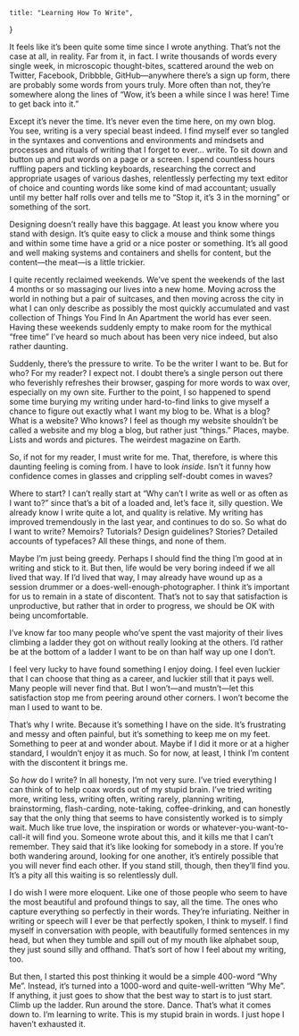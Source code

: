    title: "Learning How To Write",
}

It feels like it’s been quite some time since I wrote anything. That’s not the
case at all, in reality. Far from it, in fact. I write thousands of words every
single week, in microscopic thought-bites, scattered around the web on Twitter,
Facebook, Dribbble, GitHub—anywhere there’s a sign up form, there are probably
some words from yours truly. More often than not, they’re somewhere along the
lines of “Wow, it’s been a while since I was here! Time to get back into it.”

Except it’s never the time. It’s never even the time here, on my own blog. You
see, writing is a very special beast indeed. I find myself ever so tangled in
the syntaxes and conventions and environments and mindsets and processes and
rituals of writing that I forget to ever... write. To sit down and button up and
put words on a page or a screen. I spend countless hours ruffling papers and
tickling keyboards, researching the correct and appropriate usages of various
dashes, relentlessly perfecting my text editor of choice and counting words like
some kind of mad accountant; usually until my better half rolls over and tells
me to “Stop it, it’s 3 in the morning” or something of the sort.

Designing doesn’t really have this baggage. At least you know where you stand
with design. It’s quite easy to click a mouse and think some things and within
some time have a grid or a nice poster or something. It’s all good and well
making systems and containers and shells for content, but the content—the
meat—is a little trickier.

I quite recently reclaimed weekends. We’ve spent the weekends of the last 4
months or so massaging our lives into a new home. Moving across the world in
nothing but a pair of suitcases, and then moving across the city in what I can
only describe as possibly the most quickly accumulated and vast collection of
Things You Find In An Apartment the world has ever seen. Having these weekends
suddenly empty to make room for the mythical “free time” I’ve heard so much
about has been very nice indeed, but also rather daunting.

Suddenly, there’s the pressure to write. To be the writer I want to be. But for
who? For my reader? I expect not. I doubt there’s a single person out there who
feverishly refreshes their browser, gasping for more words to wax over,
especially on my own site. Further to the point, I so happened to spend some
time burying my writing under hard-to-find links to give myself a chance to
figure out exactly what I want my blog to be. What is a blog? What is a website?
Who knows? I feel as though my website shouldn’t be called a website and my blog
a blog, but rather just “things.” Places, maybe. Lists and words and pictures.
The weirdest magazine on Earth.

So, if not for my reader, I must write for me. That, therefore, is where this
daunting feeling is coming from. I have to look _inside_. Isn’t it funny how
confidence comes in glasses and crippling self-doubt comes in waves?

Where to start? I can’t really start at “Why can’t I write as well or as often
as I want to?” since that’s a bit of a loaded and, let’s face it, silly
question. We already know I write quite a lot, and quality is relative. My
writing has improved tremendously in the last year, and continues to do so. So
what do I want to write? Memoirs? Tutorials? Design guidelines? Stories?
Detailed accounts of typefaces? All these things, and none of them.

Maybe I’m just being greedy. Perhaps I should find the thing I’m good at in
writing and stick to it. But then, life would be very boring indeed if we all
lived that way. If I’d lived that way, I may already have wound up as a session
drummer or a does-well-enough-photographer. I think it’s important for us to
remain in a state of discontent. That’s not to say that satisfaction is
unproductive, but rather that in order to progress, we should be OK with being
uncomfortable.

I’ve know far too many people who’ve spent the vast majority of their lives
climbing a ladder they got on without really looking at the others. I’d rather
be at the bottom of a ladder I want to be on than half way up one I don’t.

I feel very lucky to have found something I enjoy doing. I feel even luckier
that I can choose that thing as a career, and luckier still that it pays well.
Many people will never find that. But I won’t—and mustn’t—let this satisfaction
stop me from peering around other corners. I won’t become the man I used to want
to be.

That’s why I write. Because it’s something I have on the side. It’s frustrating
and messy and often painful, but it’s something to keep me on my feet. Something
to peer at and wonder about. Maybe if I did it more or at a higher standard, I
wouldn’t enjoy it as much. So for now, at least, I think I’m content with the
discontent it brings me.

So _how_ do I write? In all honesty, I’m not very sure. I’ve tried everything I
can think of to help coax words out of my stupid brain. I’ve tried writing more,
writing less, writing often, writing rarely, planning writing, brainstorming,
flash-carding, note-taking, coffee-drinking, and can honestly say that the only
thing that seems to have consistently worked is to simply wait. Much like true
love, the inspiration or words or whatever-you-want-to-call-it will find you.
Someone wrote about this, and it kills me that I can’t remember. They said that
it’s like looking for somebody in a store. If you’re both wandering around,
looking for one another, it’s entirely possible that you will never find each
other. If you stand still, though, then they’ll find you. It’s a pity all this
waiting is so relentlessly dull.

I do wish I were more eloquent. Like one of those people who seem to have the
most beautiful and profound things to say, all the time. The ones who capture
everything so perfectly in their words. They’re infuriating. Neither in writing
or speech will I ever be that perfectly spoken, I think to myself. I find myself
in conversation with people, with beautifully formed sentences in my head, but
when they tumble and spill out of my mouth like alphabet soup, they just sound
silly and offhand. That’s sort of how I feel about my writing, too.

But then, I started this post thinking it would be a simple 400-word “Why Me”.
Instead, it’s turned into a 1000-word and quite-well-written “Why Me”. If
anything, it just goes to show that the best way to start is to just start.
Climb up the ladder. Run around the store. Dance. That’s what it comes down to.
I’m learning to write. This is my stupid brain in words. I just hope I haven’t
exhausted it.
